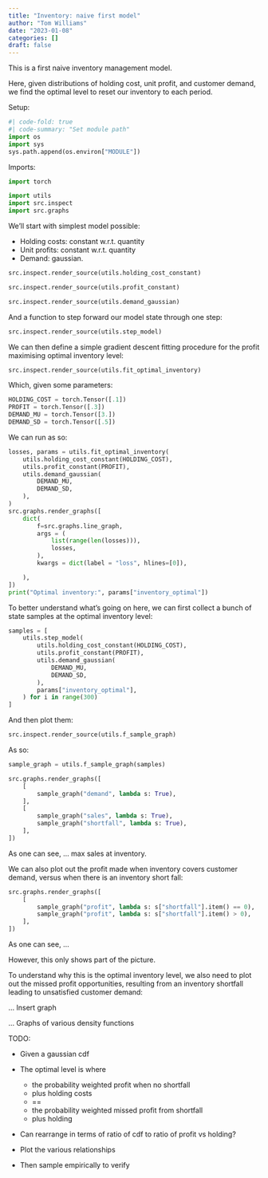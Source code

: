 ```yaml
---
title: "Inventory: naive first model"
author: "Tom Williams"
date: "2023-01-08"
categories: []
draft: false
---
```


This is a first naive inventory management model.

Here, given distributions of holding cost, unit profit, and customer demand, we find the optimal level to reset our inventory to each period.

Setup:
```python
#| code-fold: true
#| code-summary: "Set module path"
import os
import sys
sys.path.append(os.environ["MODULE"])
```
Imports:
```python
import torch

import utils
import src.inspect
import src.graphs

```

We'll start with simplest model possible:

- Holding costs: constant w.r.t. quantity
- Unit profits: constant w.r.t. quantity
- Demand: gaussian.

```python
src.inspect.render_source(utils.holding_cost_constant)
```

```python
src.inspect.render_source(utils.profit_constant)
```

```python
src.inspect.render_source(utils.demand_gaussian)
```

And a function to step forward our model state through one step:

```python
src.inspect.render_source(utils.step_model)
```

We can then define a simple gradient descent fitting procedure for the profit maximising optimal inventory level:

```python
src.inspect.render_source(utils.fit_optimal_inventory)
```

Which, given some parameters:

```python
HOLDING_COST = torch.Tensor([.1])
PROFIT = torch.Tensor([.3])
DEMAND_MU = torch.Tensor([3.])
DEMAND_SD = torch.Tensor([.5])

```

We can run as so:

```python
losses, params = utils.fit_optimal_inventory(
    utils.holding_cost_constant(HOLDING_COST),
    utils.profit_constant(PROFIT),
    utils.demand_gaussian(
        DEMAND_MU,
        DEMAND_SD,
    ),
)
src.graphs.render_graphs([
    dict(
        f=src.graphs.line_graph,
        args = (
            list(range(len(losses))),
            losses,
        ),
        kwargs = dict(label = "loss", hlines=[0]),

    ),
])
print("Optimal inventory:", params["inventory_optimal"])
```

To better understand what's going on here, we can first collect a bunch of state samples at the optimal inventory level:

```python
samples = [
    utils.step_model(
        utils.holding_cost_constant(HOLDING_COST),
        utils.profit_constant(PROFIT),
        utils.demand_gaussian(
            DEMAND_MU,
            DEMAND_SD,
        ),
        params["inventory_optimal"],
    ) for i in range(300)
]
```

And then plot them:

```python
src.inspect.render_source(utils.f_sample_graph)
```

As so:

```python
sample_graph = utils.f_sample_graph(samples)

src.graphs.render_graphs([
    [
        sample_graph("demand", lambda s: True),
    ],
    [
        sample_graph("sales", lambda s: True),
        sample_graph("shortfall", lambda s: True),
    ],
])
```

As one can see, ... max sales at inventory.

We can also plot out the profit made when inventory covers customer demand, versus when there is an inventory short fall:

```python
src.graphs.render_graphs([
    [
        sample_graph("profit", lambda s: s["shortfall"].item() == 0),
        sample_graph("profit", lambda s: s["shortfall"].item() > 0),
    ],
])
```

As one can see, ...

However, this only shows part of the picture. 

To understand why this is the optimal inventory level, we also need to plot out the missed profit opportunities, resulting from an inventory shortfall leading to unsatisfied customer demand:

... Insert graph

... Graphs of various density functions

TODO:

- Given a gaussian cdf
- The optimal level is where 
    - the probability weighted profit when no shortfall
    - plus holding costs
    - ==
    - the probability weighted missed profit from shortfall
    - plus holding

- Can rearrange in terms of ratio of cdf to ratio of profit vs holding?

- Plot the various relationships

- Then sample empirically to verify